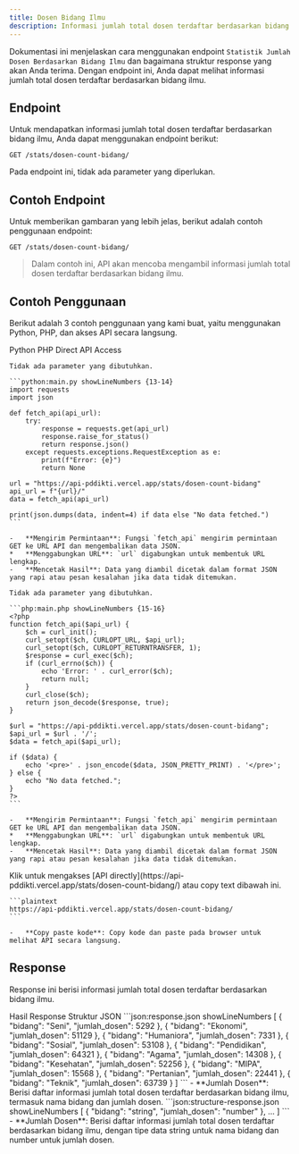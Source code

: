 ```yaml
---
title: Dosen Bidang Ilmu
description: Informasi jumlah total dosen terdaftar berdasarkan bidang ilmu.
---
```


Dokumentasi ini menjelaskan cara menggunakan endpoint `Statistik Jumlah Dosen Berdasarkan Bidang Ilmu` dan bagaimana struktur response yang akan Anda terima. Dengan endpoint ini, Anda dapat melihat informasi jumlah total dosen terdaftar berdasarkan bidang ilmu.

## Endpoint

Untuk mendapatkan informasi jumlah total dosen terdaftar berdasarkan bidang ilmu, Anda dapat menggunakan endpoint berikut:

```plaintext
GET /stats/dosen-count-bidang/
```

Pada endpoint ini, tidak ada parameter yang diperlukan.

## Contoh Endpoint

Untuk memberikan gambaran yang lebih jelas, berikut adalah contoh penggunaan endpoint:

```plaintext
GET /stats/dosen-count-bidang/
```

> Dalam contoh ini, API akan mencoba mengambil informasi jumlah total dosen terdaftar berdasarkan bidang ilmu.

## Contoh Penggunaan

Berikut adalah 3 contoh penggunaan yang kami buat, yaitu menggunakan Python, PHP, dan akses API secara langsung.

<Tabs defaultValue="python" className="pt-5 pb-1">
  <TabsList>
    <TabsTrigger value="python">Python</TabsTrigger>
    <TabsTrigger value="php">PHP</TabsTrigger>
    <TabsTrigger value="direct">Direct API Access</TabsTrigger>
  </TabsList>
  <TabsContent value="python">

    Tidak ada parameter yang dibutuhkan.

    ```python:main.py showLineNumbers {13-14}
    import requests
    import json

    def fetch_api(api_url):
        try:
            response = requests.get(api_url)
            response.raise_for_status()
            return response.json()
        except requests.exceptions.RequestException as e:
            print(f"Error: {e}")
            return None

    url = "https://api-pddikti.vercel.app/stats/dosen-count-bidang"
    api_url = f"{url}/"
    data = fetch_api(api_url)

    print(json.dumps(data, indent=4) if data else "No data fetched.")
    ```

    -   **Mengirim Permintaan**: Fungsi `fetch_api` mengirim permintaan GET ke URL API dan mengembalikan data JSON.
    *   **Menggabungkan URL**: `url` digabungkan untuk membentuk URL lengkap.
    -   **Mencetak Hasil**: Data yang diambil dicetak dalam format JSON yang rapi atau pesan kesalahan jika data tidak ditemukan.
  </TabsContent>
  <TabsContent value="php">

    Tidak ada parameter yang dibutuhkan.

    ```php:main.php showLineNumbers {15-16}
    <?php
    function fetch_api($api_url) {
        $ch = curl_init();
        curl_setopt($ch, CURLOPT_URL, $api_url);
        curl_setopt($ch, CURLOPT_RETURNTRANSFER, 1);
        $response = curl_exec($ch);
        if (curl_errno($ch)) {
            echo 'Error: ' . curl_error($ch);
            return null;
        }
        curl_close($ch);
        return json_decode($response, true);
    }

    $url = "https://api-pddikti.vercel.app/stats/dosen-count-bidang";
    $api_url = $url . '/';
    $data = fetch_api($api_url);

    if ($data) {
        echo '<pre>' . json_encode($data, JSON_PRETTY_PRINT) . '</pre>';
    } else {
        echo "No data fetched.";
    }
    ?>
    ```

    -   **Mengirim Permintaan**: Fungsi `fetch_api` mengirim permintaan GET ke URL API dan mengembalikan data JSON.
    *   **Menggabungkan URL**: `url` digabungkan untuk membentuk URL lengkap.
    -   **Mencetak Hasil**: Data yang diambil dicetak dalam format JSON yang rapi atau pesan kesalahan jika data tidak ditemukan.
  </TabsContent>
  <TabsContent value="direct">
    Klik untuk mengakses [API directly](https://api-pddikti.vercel.app/stats/dosen-count-bidang/) atau copy text dibawah ini.

    ```plaintext
    https://api-pddikti.vercel.app/stats/dosen-count-bidang/
    ```

    -   **Copy paste kode**: Copy kode dan paste pada browser untuk melihat API secara langsung.
  </TabsContent>
</Tabs>

## Response

Response ini berisi informasi jumlah total dosen terdaftar berdasarkan bidang ilmu.

<Tabs defaultValue="hasil" className="pt-5 pb-1">
  <TabsList>
    <TabsTrigger value="hasil">Hasil Response</TabsTrigger>
    <TabsTrigger value="struktur">Struktur JSON</TabsTrigger>
  </TabsList>
  <TabsContent value="hasil">
    ```json:response.json showLineNumbers
    [
        {
            "bidang": "Seni",
            "jumlah_dosen": 5292
        },
        {
            "bidang": "Ekonomi",
            "jumlah_dosen": 51129
        },
        {
            "bidang": "Humaniora",
            "jumlah_dosen": 7331
        },
        {
           "bidang": "Sosial",
            "jumlah_dosen": 53108
        },
         {
            "bidang": "Pendidikan",
            "jumlah_dosen": 64321
        },
        {
             "bidang": "Agama",
            "jumlah_dosen": 14308
        },
         {
            "bidang": "Kesehatan",
            "jumlah_dosen": 52256
        },
        {
            "bidang": "MIPA",
            "jumlah_dosen": 15568
        },
        {
             "bidang": "Pertanian",
            "jumlah_dosen": 22441
        },
        {
             "bidang": "Teknik",
            "jumlah_dosen": 63739
        }
    ]
    ```
    - **Jumlah Dosen**: Berisi daftar informasi jumlah total dosen terdaftar berdasarkan bidang ilmu, termasuk nama bidang dan jumlah dosen.
  </TabsContent>
  <TabsContent value="struktur">
    ```json:structure-response.json showLineNumbers
    [
        {
            "bidang": "string",
            "jumlah_dosen": "number"
        },
         ...
    ]
    ```
    - **Jumlah Dosen**: Berisi daftar informasi jumlah total dosen terdaftar berdasarkan bidang ilmu, dengan tipe data string untuk nama bidang dan number untuk jumlah dosen.
  </TabsContent>
</Tabs>